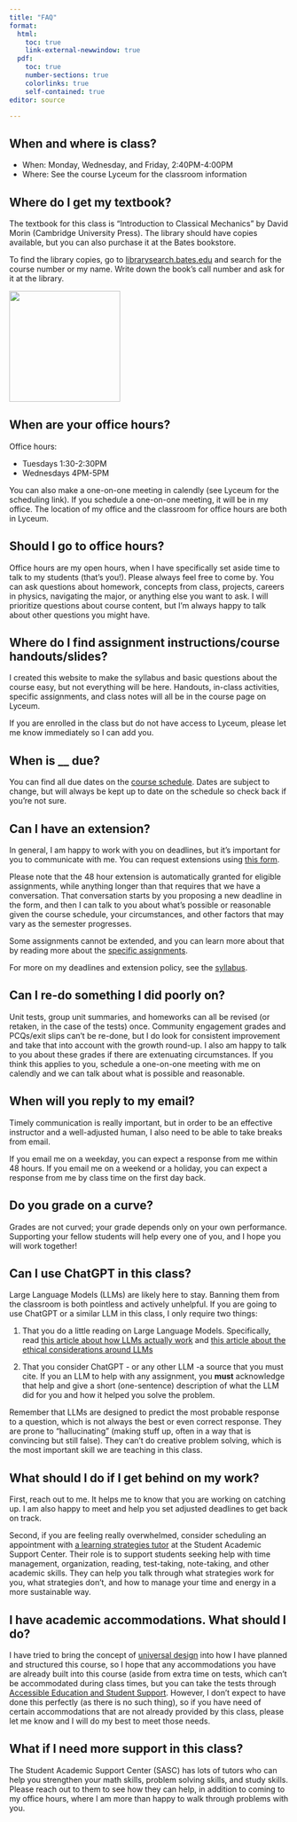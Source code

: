 ```yaml
---
title: "FAQ"
format: 
  html:
    toc: true
    link-external-newwindow: true
  pdf:
    toc: true
    number-sections: true
    colorlinks: true
    self-contained: true
editor: source

---
```

## When and where is class?

-   When: Monday, Wednesday, and Friday, 2:40PM-4:00PM
-   Where: See the course Lyceum for the classroom information

## Where do I get my textbook?

The textbook for this class is "Introduction to Classical Mechanics" by David Morin (Cambridge University Press). The library should have copies available, but you can also purchase it at the Bates bookstore.

To find the library copies, go to [librarysearch.bates.edu](librarysearch.bates.edu) and search for the course number or my name. Write down the book's call number and ask for it at the library.

![](images/Morin.jpg){width=200}

## When are your office hours? {#officehours}

Office hours: 

-   Tuesdays 1:30-2:30PM
-   Wednesdays 4PM-5PM

You can also make a one-on-one meeting in calendly (see Lyceum for the scheduling link). If you schedule a one-on-one meeting, it will be in my office. The location of my office and the classroom for office hours are both in Lyceum.

## Should I go to office hours? {#goingtoofficehours}

Office hours are my open hours, when I have specifically set aside time to talk to my students (that's you!). Please always feel free to come by. You can ask questions about homework, concepts from class, projects, careers in physics, navigating the major, or anything else you want to ask. I will prioritize questions about course content, but I'm always happy to talk about other questions you might have.

## Where do I find assignment instructions/course handouts/slides? {#findstuff}

I created this website to make the syllabus and basic questions about the course easy, but not everything will be here. Handouts, in-class activities, specific assignments, and class notes will all be in the course page on Lyceum.

If you are enrolled in the class but do not have access to Lyceum, please let me know immediately so I can add you.

## When is \_\_ due? {#duedates}

You can find all due dates on the [course schedule](https://docs.google.com/spreadsheets/d/1Kc-CtZYLF3HwOKw7-evwPCMCf3C1m3t2AZBAinf3KL8/edit?usp=sharing). Dates are subject to change, but will always be kept up to date on the schedule so check back if you're not sure.

## Can I have an extension? {#extensionpolicy}

In general, I am happy to work with you on deadlines, but it's important for you to communicate with me. You can request extensions using [this form](https://forms.gle/zwnNC37WGg4fV3ZN8). 

Please note that the 48 hour extension is automatically granted for eligible assignments, while anything longer than that requires that we have a conversation. That conversation starts by you proposing a new deadline in the form, and then I can talk to you about what's possible or reasonable given the course schedule, your circumstances, and other factors that may vary as the semester progresses.

Some assignments cannot be extended, and you can learn more about that by reading more about the [specific assignments](syllabus.qmd#assignments).

For more on my deadlines and extension policy, see the [syllabus](syllabus.qmd#deadlines).

## Can I re-do something I did poorly on? {#revisionpolicy}

Unit tests, group unit summaries, and homeworks can all be revised (or retaken, in the case of the tests) once. Community engagement grades and PCQs/exit slips can't be re-done, but I do look for consistent improvement and take that into account with the growth round-up. I also am happy to talk to you about these grades if there are extenuating circumstances. If you think this applies to you, schedule a one-on-one meeting with me on calendly and we can talk about what is possible and reasonable.

## When will you reply to my email? {#emails}

Timely communication is really important, but in order to be an effective instructor and a well-adjusted human, I also need to be able to take breaks from email.

If you email me on a weekday, you can expect a response from me within 48 hours. If you email me on a weekend or a holiday, you can expect a response from me by class time on the first day back.


## Do you grade on a curve? {#gradingcurve}

Grades are not curved; your grade depends only on your own performance. Supporting your fellow students will help every one of you, and I hope you will work together!


## Can I use ChatGPT in this class? {#ChatGPT}

Large Language Models (LLMs) are likely here to stay. Banning them from the classroom is both pointless and actively unhelpful. If you are going to use ChatGPT or a similar LLM in this class, I only require two things:

1.    That you do a little reading on Large Language Models. Specifically, read [this article about how LLMs actually work](https://stackoverflow.blog/2023/07/03/do-large-language-models-know-what-they-are-talking-about/) and [this article about the ethical considerations around LLMs](https://montrealethics.ai/what-lies-behind-agi-ethical-concerns-related-to-llms/)

2.    That you consider ChatGPT - or any other LLM -a source that you must cite. If you an LLM to help with any assignment, you **must** acknowledge that help and give a short (one-sentence) description of what the LLM did for you and how it helped you solve the problem.

Remember that LLMs are designed to predict the most probable response to a question, which is not always the best or even correct response. They are prone to "hallucinating" (making stuff up, often in a way that is convincing but still false). They can't do creative problem solving, which is the most important skill we are teaching in this class.


## What should I do if I get behind on my work? {#catchingup}

First, reach out to me. It helps me to know that you are working on catching up. I am also happy to meet and help you set adjusted deadlines to get back on track.

Second, if you are feeling really overwhelmed, consider scheduling an appointment with [a learning strategies tutor](https://www.bates.edu/student-academic-support-center/learning-strategies/) at the Student Academic Support Center. Their role is to support students seeking help with time management, organization, reading, test-taking, note-taking, and other academic skills. They can help you talk through what strategies work for you, what strategies don't, and how to manage your time and energy in a more sustainable way.

## I have academic accommodations. What should I do? {#accommodations}


I have tried to bring the concept of [universal design](https://www.washington.edu/doit/what-universal-design-0) into how I have planned and structured this course, so I hope that any accommodations you have are already built into this course (aside from extra time on tests, which can't be accommodated during class times, but you can take the tests through [Accessible Education and Student Support](https://www.bates.edu/accessible-education-student-support/requesting-services/how-to-register-for-accommodations/). However, I don't expect to have done this perfectly (as there is no such thing), so if you have need of certain accommodations that are not already provided by this class, please let me know and I will do my best to meet those needs.


## What if I need more support in this class? {#extrahelp}

The Student Academic Support Center (SASC) has lots of tutors who can help you strengthen your math skills, problem solving skills, and study skills. Please reach out to them to see how they can help, in addition to coming to my office hours, where I am more than happy to walk through problems with you.
